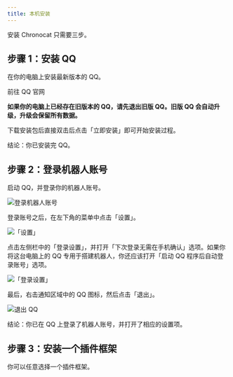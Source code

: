 ```yaml
---
title: 本机安装
---
```



安装 Chronocat 只需要三步。

## 步骤 1：安装 QQ

在你的电脑上安装最新版本的 QQ。

<Link className="button button--secondary button--lg" to="https://im.qq.com">
  <span>前往 QQ 官网</span>
</Link>

**如果你的电脑上已经存在旧版本的 QQ，请先退出旧版 QQ。旧版 QQ 会自动升级，升级会保留所有数据。**

下载安装包后直接双击后点击「立即安装」即可开始安装过程。

结论：你已安装完 QQ。

## 步骤 2：登录机器人账号

启动 QQ，并登录你的机器人账号。

![登录机器人账号](login.png)

登录账号之后，在左下角的菜单中点击「设置」。

![「设置」](settings1.png)

点击左侧栏中的「登录设置」，并打开「下次登录无需在手机确认」选项。如果你将这台电脑上的 QQ
专用于搭建机器人，你还应该打开「启动 QQ 程序后自动登录账号」选项。

![「登录设置」](settings2.png)

最后，右击通知区域中的 QQ 图标，然后点击「退出」。

![退出 QQ](exit.png)

结论：你已在 QQ 上登录了机器人账号，并打开了相应的设置项。

## 步骤 3：安装一个插件框架

你可以任意选择一个插件框架。

<DocCardList />
